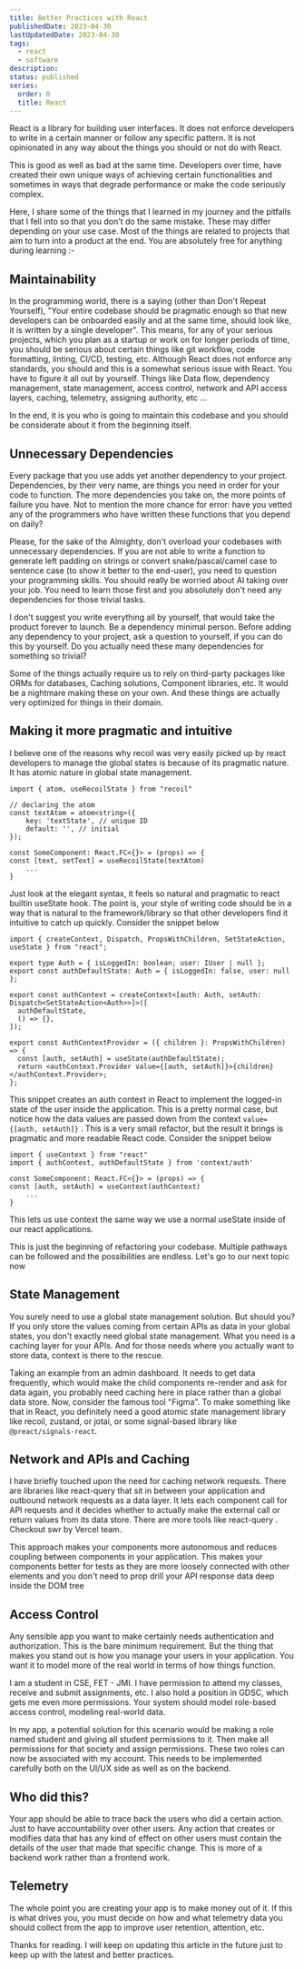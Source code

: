 ```yaml
---
title: Better Practices with React
publishedDate: 2023-04-30
lastUpdatedDate: 2023-04-30
tags:
  - react
  - software
description:
status: published
series:
  order: 0
  title: React
---
```


React is a library for building user interfaces. It does not enforce developers to write in a certain manner or follow any specific pattern. It is not opinionated in any way about the things you should or not do with React.

This is good as well as bad at the same time. Developers over time, have created their own unique ways of achieving certain functionalities and sometimes in ways that degrade performance or make the code seriously complex.

Here, I share some of the things that I learned in my journey and the pitfalls that I fell into so that you don't do the same mistake. These may differ depending on your use case. Most of the things are related to projects that aim to turn into a product at the end. You are absolutely free for anything during learning :-

## Maintainability

In the programming world, there is a saying (other than Don't Repeat Yourself), "Your entire codebase should be pragmatic enough so that new developers can be onboarded easily and at the same time, should look like, it is written by a single developer". This means, for any of your serious projects, which you plan as a startup or work on for longer periods of time, you should be serious about certain things like git workflow, code formatting, linting, CI/CD, testing, etc. Although React does not enforce any standards, you should and this is a somewhat serious issue with React. You have to figure it all out by yourself. Things like Data flow, dependency management, state management, access control, network and API access layers, caching, telemetry, assigning authority, etc ...

In the end, it is you who is going to maintain this codebase and you should be considerate about it from the beginning itself.

## Unnecessary Dependencies

Every package that you use adds yet another dependency to your project. Dependencies, by their very name, are things you need in order for your code to function. The more dependencies you take on, the more points of failure you have. Not to mention the more chance for error: have you vetted any of the programmers who have written these functions that you depend on daily?

Please, for the sake of the Almighty, don't overload your codebases with unnecessary dependencies. If you are not able to write a function to generate left padding on strings or convert snake/pascal/camel case to sentence case (to show it better to the end-user), you need to question your programming skills. You should really be worried about AI taking over your job. You need to learn those first and you absolutely don't need any dependencies for those trivial tasks.

I don't suggest you write everything all by yourself, that would take the product forever to launch. Be a dependency minimal person. Before adding any dependency to your project, ask a question to yourself, if you can do this by yourself. Do you actually need these many dependencies for something so trivial?

Some of the things actually require us to rely on third-party packages like ORMs for databases, Caching solutions, Component libraries, etc. It would be a nightmare making these on your own. And these things are actually very optimized for things in their domain.

## Making it more pragmatic and intuitive

I believe one of the reasons why recoil was very easily picked up by react developers to manage the global states is because of its pragmatic nature. It has atomic nature in global state management.

```tsx
import { atom, useRecoilState } from "recoil"

// declaring the atom
const textAtom = atom<string>({
	key: 'textState', // unique ID
	default: '', // initial
});

const SomeComponent: React.FC<{}> = (props) => {
const [text, setText] = useRecoilState(textAtom)
	...
}
```

Just look at the elegant syntax, it feels so natural and pragmatic to react builtin useState hook. The point is, your style of writing code should be in a way that is natural to the framework/library so that other developers find it intuitive to catch up quickly. Consider the snippet below

```tsx
import { createContext, Dispatch, PropsWithChildren, SetStateAction, useState } from "react";

export type Auth = { isLoggedIn: boolean; user: IUser | null };
export const authDefaultState: Auth = { isLoggedIn: false, user: null };

export const authContext = createContext<[auth: Auth, setAuth: Dispatch<SetStateAction<Auth>>]>([
  authDefaultState,
  () => {},
]);

export const AuthContextProvider = ({ children }: PropsWithChildren) => {
  const [auth, setAuth] = useState(authDefaultState);
  return <authContext.Provider value={[auth, setAuth]}>{children}</authContext.Provider>;
};
```

This snippet creates an auth context in React to implement the logged-in state of the user inside the application. This is a pretty normal case, but notice how the data values are passed down from the context `value={[auth, setAuth]}` . This is a very small refactor, but the result it brings is pragmatic and more readable React code. Consider the snippet below

```tsx
import { useContext } from "react"
import { authContext, authDefaultState } from 'context/auth'

const SomeComponent: React.FC<{}> = (props) => {
const [auth, setAuth] = useContext(authContext)
	...
}
```

This lets us use context the same way we use a normal useState inside of our react applications.

This is just the beginning of refactoring your codebase. Multiple pathways can be followed and the possibilities are endless. Let's go to our next topic now

## State Management

You surely need to use a global state management solution. But should you? If you only store the values coming from certain APIs as data in your global states, you don't exactly need global state management. What you need is a caching layer for your APIs. And for those needs where you actually want to store data, context is there to the rescue.

Taking an example from an admin dashboard. It needs to get data frequently, which would make the child components re-render and ask for data again, you probably need caching here in place rather than a global data store. Now, consider the famous tool "Figma". To make something like that in React, you definitely need a good atomic state management library like recoil, zustand, or jotai, or some signal-based library like `@preact/signals-react`.

## Network and APIs and Caching

I have briefly touched upon the need for caching network requests. There are libraries like react-query that sit in between your application and outbound network requests as a data layer. It lets each component call for API requests and it decides whether to actually make the external call or return values from its data store. There are more tools like react-query . Checkout swr by Vercel team.

This approach makes your components more autonomous and reduces coupling between components in your application. This makes your components better for tests as they are more loosely connected with other elements and you don't need to prop drill your API response data deep inside the DOM tree

## Access Control

Any sensible app you want to make certainly needs authentication and authorization. This is the bare minimum requirement. But the thing that makes you stand out is how you manage your users in your application. You want it to model more of the real world in terms of how things function.

I am a student in CSE, FET - JMI. I have permission to attend my classes, receive and submit assignments, etc. I also hold a position in GDSC, which gets me even more permissions. Your system should model role-based access control, modeling real-world data.

In my app, a potential solution for this scenario would be making a role named student and giving all student permissions to it. Then make all permissions for that society and assign permissions. These two roles can now be associated with my account. This needs to be implemented carefully both on the UI/UX side as well as on the backend.

## Who did this?

Your app should be able to trace back the users who did a certain action. Just to have accountability over other users. Any action that creates or modifies data that has any kind of effect on other users must contain the details of the user that made that specific change. This is more of a backend work rather than a frontend work.

## Telemetry

The whole point you are creating your app is to make money out of it. If this is what drives you, you must decide on how and what telemetry data you should collect from the app to improve user retention, attention, etc.

Thanks for reading. I will keep on updating this article in the future just to keep up with the latest and better practices.
